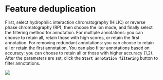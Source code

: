 # Feature deduplication

First, select hydrophilic interaction chromatography (HILIC) or reverse phase chromatography (RP), then choose the ion mode, and finally select the filtering method for annotation. For multiple annotations: you can choose to retain all, retain those with high scores, or retain the first annotation. For removing redundant annotations: you can choose to retain all or retain the first annotation. You can also filter annotations based on accuracy: you can choose to retain all or those with higher accuracy (1,2). After the parameters are set, click the **`Start annotation filtering`** button to filter annotations.

[![](https://pic.imgdb.cn/item/663893550ea9cb14035fcdb3.png)](https://pic.imgdb.cn/item/663893550ea9cb14035fcdb3.png)
